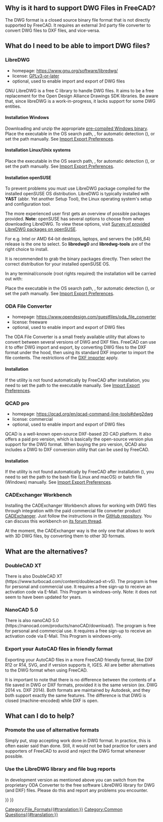 <languages/>
{{TOCright}}
<translate>

<!--T:26-->
{{Fake heading|sub=4|< Back to [[FreeCAD Howto Import Export]]}}  

==Why is it hard to support DWG Files in FreeCAD?== <!--T:1-->

<!--T:27-->
The DWG format is a closed source binary file format that is not directly supported by FreeCAD. It requires an external 3rd party file converter to convert DWG files to DXF files, and vice-versa.

==What do I need to be able to import DWG files?== <!--T:2-->

===LibreDWG=== <!--T:31-->

<!--T:32-->
* homepage: https://www.gnu.org/software/libredwg/
* license: [https://savannah.gnu.org/projects/libredwg/ GPLv3-or-later]
* optional, used to enable import and export of DWG files

<!--T:45-->
GNU LibreDWG is a free C library to handle DWG files. It aims to be a free replacement for the Open Design Alliance Drawings SDK libraries. Be aware that, since libreDWG is a work-in-progress, it lacks support for some DWG entities.

==== Installation Windows ==== <!--T:56-->

<!--T:36-->
Downloading and unzip the appropriate [https://github.com/LibreDWG/libredwg/releases pre-compiled Windows binary]. Place the executable in the OS search path, {{Incode|os.getenv("PATH")}}, for automatic detection ({{Version|0.21}}), or set the path manually. See [[Import_Export_Preferences#DWG|Import Export Preferences]].

==== Installation Linux/Unix systems ==== <!--T:57-->

<!--T:46-->
{{Code|lang=shell|code=
git clone --recurse-submodules https://git.savannah.gnu.org/git/libredwg.git
cd libredwg
mkdir build
cd build
cmake ..
make
make install # or use checkinstall, or simply locate & copy the dwg2dxf 
             # utility to your executables path, it will be then autodetected by FreeCAD
}}

<!--T:58-->
Place the executable in the OS search path, {{Incode|os.getenv("PATH")}}, for automatic detection ({{Version|0.21}}), or set the path manually. See [[Import_Export_Preferences#DWG|Import Export Preferences]].

==== Installation openSUSE ==== <!--T:49-->

<!--T:50-->
To prevent problems you must use LibreDWG package compiled for the installed openSUSE OS distribution. 
LibreDWG is typically installed with '''YAST''' (abbr. Yet another Setup Tool), the Linux operating system's setup and configuration tool. 

<!--T:51-->
The more experienced user first gets an overview of possible packages provided.
'''Note:''' openSUSE has several options to choose from when downloading LibreDWG. 
To view these options, visit [https://software.opensuse.org/search?utf8=%E2%9C%93&baseproject=ALL&q=libredwg Survey of provided LibreDWG packages on openSUSE]. 

<!--T:52-->
For e.g. Intel or AMD 64-bit desktops, laptops, and servers the (x86_64) release is the one to select. So '''libredwg0''' and '''libredwg-tools''' are of the right choice to install. 

<!--T:53-->
It is recommended to grab the binary packages directly. Then select the correct distribution for your installed openSUSE OS.

<!--T:54-->
In any terminal/console (root rights required) the installation will be carried out with:

<!--T:59-->
{{Code|code=
zypper install libredwg0 libredwg-tools
}}

<!--T:60-->
Place the executable in the OS search path, {{Incode|os.getenv("PATH")}}, for automatic detection ({{Version|0.21}}), or set the path manually. See [[Import_Export_Preferences#DWG|Import Export Preferences]].

===ODA File Converter=== <!--T:3-->

<!--T:28-->
* homepage: https://www.opendesign.com/guestfiles/oda_file_converter
* license: freeware
* optional, used to enable import and export of DWG files

<!--T:4-->
The ODA File Converter is a small freely available utility that allows to convert between several versions of DWG and DXF files. FreeCAD can use it to offer DWG import and export, by converting DWG files to the DXF format under the hood, then using its standard DXF importer to import the file contents. The restrictions of the [[Draft_DXF|DXF importer]] apply.

====Installation==== <!--T:5-->

<!--T:29-->
If the utility is not found automatically by FreeCAD after installation, you need to set the path to the executable manually. See [[Import_Export_Preferences#DWG|Import Export Preferences]].

=== QCAD pro === <!--T:61-->

<!--T:62-->
{{Version|0.20}}

<!--T:63-->
* homepage: https://qcad.org/en/qcad-command-line-tools#dwg2dwg
* license: commercial
* optional, used to enable import and export of DWG files

<!--T:64-->
QCAD is a well-known open-source DXF-based 2D CAD platform. It also offers a paid pro version, which is basically the open-source version plus support for the DWG format. When buying the pro version, QCAD also includes a DWG to DXF conversion utility that can be used by FreeCAD.

====Installation==== <!--T:65-->

<!--T:66-->
If the utility is not found automatically by FreeCAD after installation ({{Version|0.21}}), you need to set the path to the bash file (Linux and macOS) or batch file (Windows) manually. See [[Import_Export_Preferences#DWG|Import Export Preferences]].

=== CADExchanger Workbench === <!--T:42-->

<!--T:43-->
Installing the CADExchanger Workbench allows for working with DWG files through integration with the paid commercial file converter product [https://cadexchanger.com/ CADExchanger]. Just follow the instructions in the [https://github.com/yorikvanhavre/CADExchanger GitHub repository]. You can discuss this workbench on [https://forum.freecadweb.org/viewtopic.php?f=9&t=22227&p=462421 its forum thread].

<!--T:44-->
At the moment, the CADExchanger way is the only one that allows to work with 3D DWG files, by converting them to other 3D formats.

==What are the alternatives?== <!--T:6-->

===DoubleCAD XT=== <!--T:13-->

<!--T:37-->
There is also DoubleCAD XT (https://www.turbocad.com/content/doublecad-xt-v5). The program is free for personal and commercial use. It requires a free sign-up to receive an activation code via E-Mail. This Program is windows-only. Note: it does not seem to have been updated for years.

===NanoCAD 5.0=== <!--T:47-->

<!--T:48-->
There is also nanoCAD 5.0 (https://nanocad.com/products/nanoCAD/download/). The program is free for personal and commercial use. It requires a free sign-up to receive an activation code via E-Mail. This Program is windows-only.

===Export your AutoCAD files in friendly format=== <!--T:8-->

<!--T:38-->
Exporting your AutoCAD files in a more FreeCAD friendly format, like DXF R12 or R14, SVG, and if version supports it, IGES. All are better alternatives to the DWG format when using FreeCAD. 

<!--T:9-->
It is important to note that there is no difference between the contents of a file saved in DWG or DXF formats, provided it is the same version (ex. DWG 2014 vs. DXF 2014). Both formats are maintained by Autodesk, and they both support exactly the same features. The difference is that DWG is closed (machine-encoded) while DXF is open.

==What can I do to help? == <!--T:10-->

===Promote the use of alternative formats=== <!--T:11-->

<!--T:39-->
Simply put, stop accepting work done in DWG format. In practice, this is often easier said than done. Still, it would not be bad practice for users and supporters of FreeCAD to avoid and reject the DWG format whenever possible.

===Use the LibreDWG library and file bug reports=== <!--T:40-->

<!--T:41-->
In development version as mentioned above you can switch from the proprietary ODA Converter to the free software LibreDWG library for DWG (and DXF) files. Please do this and report any problems you encounter.


</translate>
{{Draft Tools navi{{#translation:}}}}
{{Userdocnavi{{#translation:}}}}
[[Category:File_Formats{{#translation:}}]]
[[Category:Common Questions{{#translation:}}]]